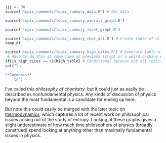 ```r
jjj <- 30
source('topic_comments/topic_summary_data.R') # Get data
```

```r
source('topic_comments/topic_summary_overall_graph.R')
```

```r
source('topic_comments/topic_summary_facet_graph.R')
```

```r
source('topic_comments/topic_summary_char_art.R') # Create table of all articles in topic
temp_dt
```

```r
source('topic_comments/topic_summary_high_cites.R') # Generate table of highly cited articles. 
 # Have to do this at same time as previous script or a weird caching error occurs.
if(is_high_cites == 1){high_table} # Conditional because not all topics have high cites
cat("\n

**Comments**
	\n")
```

I've called this _philosophy of chemistry_, but it could just as easily be described as nonfundamental physics. Any kinds of discussion of physics beyond the most fundamental is a candidate for ending up here.

But note this could easily be merged with the later topic on [thermodynamics](#topic73), which captures a lot of recent work on philosophical issues arising out of the study of entropy. Looking at these graphs gives a slight underestimate of how much time philosophers of physics (broadly construed) spend looking at anything other than maximally fundamental issues in physics. 